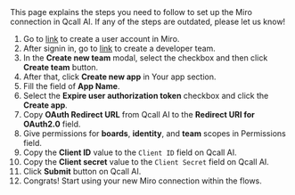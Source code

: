 
<Info>
    This page explains the steps you need to follow to set up the Miro
    connection in Qcall AI. If any of the steps are outdated, please let us know!
</Info>

1. Go to [link](https://miro.com/signup/) to create a user account in Miro.
2. After signin in, go to [link](https://miro.com/app/dashboard/?createDevTeam=1) to create a developer team.
3. In the **Create new team** modal, select the checkbox and then click **Create team** button.
4. After that, click **Create new app** in Your app section.
5. Fill the field of **App Name**.
6. Select the **Expire user authorization token** checkbox and click the **Create app**.
7. Copy **OAuth Redirect URL** from Qcall AI to the **Redirect URI for OAuth2.0** field.
8. Give permissions for **boards**, **identity**, and **team** scopes in Permissions field.
9. Copy the **Client ID** value to the `Client ID` field on Qcall AI.
10. Copy the **Client secret** value to the `Client Secret` field on Qcall AI.
11. Click **Submit** button on Qcall AI.
12. Congrats! Start using your new Miro connection within the flows.
